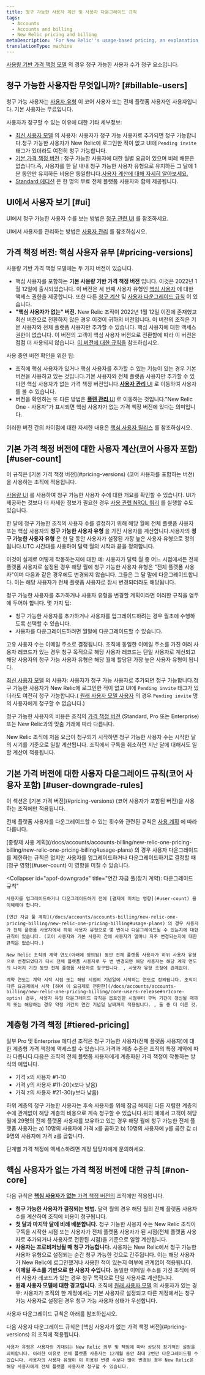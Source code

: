```yaml
---
title: 청구 가능한 사용자 계산 및 사용자 다운그레이드 규칙
tags:
  - Accounts
  - Accounts and billing
  - New Relic pricing and billing
metaDescription: 'For New Relic''s usage-based pricing, an explanation of how billable users are calculated and rules for downgrading users.'
translationType: machine
---
```


[사용량 기반 가격 책정 모델](/docs/accounts/accounts-billing/new-relic-one-pricing-billing/new-relic-one-pricing-billing) 의 경우 청구 가능한 사용자 수가 청구 요소입니다.

## 청구 가능한 사용자란 무엇입니까? [#billable-users]

청구 가능 사용자는 [사용자 유형](/docs/accounts/accounts-billing/new-relic-one-user-management/user-type) 이 코어 사용자 또는 전체 플랫폼 사용자인 사용자입니다. 기본 사용자는 무료입니다.

사용자가 청구할 수 있는 이유에 대한 기타 세부정보:

* [최신 사용자 모델](/docs/accounts/original-accounts-billing/original-users-roles/overview-user-models) 의 사용자: 사용자가 청구 가능 사용자로 추가되면 청구 가능합니다.청구 가능한 사용자가 New Relic에 로그인한 적이 없고 UI에 `Pending invite` 태그가 있더라도 여전히 청구 가능합니다.
* [기본 가격 책정 버전](#pricing-versions) : 청구 가능한 사용자에 대한 월별 요금이 있으며 비례 배분은 없습니다.즉, 사용자를 한 달 내내 청구 가능한 사용자 유형으로 유지하든 그 달에 1분 동안만 유지하든 비용은 동일합니다.[사용자 계산에 대해 자세히 알아보세요.](#user-count)
* [Standard 에디션](https://newrelic.com/pricing) 은 한 명의 무료 전체 플랫폼 사용자와 함께 제공됩니다.

## UI에서 사용자 보기 [#ui]

UI에서 청구 가능한 사용자 수를 보는 방법은 [청구 관련 UI](/docs/accounts/accounts-billing/general-account-settings/introduction-account-settings) 를 참조하세요.

UI에서 사용자를 관리하는 방법은 [사용자 관리](/docs/accounts/accounts-billing/new-relic-one-user-management/user-management-ui-and-tasks) 를 참조하십시오.

## 가격 책정 버전: 핵심 사용자 유무 [#pricing-versions]

사용량 기반 가격 책정 모델에는 두 가지 버전이 있습니다.

* 핵심 사용자를 포함하는 **기본 사용량 기반 가격 책정 버전** 입니다. 이것은 2022년 1월 12일에 출시되었습니다. 이 버전은 세 번째 사용자 유형인 [핵심 사용자](/docs/accounts/accounts-billing/new-relic-one-user-management/user-type) 에 대한 액세스 권한을 제공합니다. 또한 다른 [청구 계산](#user-count) 및 [사용자 다운그레이드 규칙](#user-downgrade-rules) 이 있습니다.
* **"핵심 사용자가 없는" 버전.** New Relic 조직이 2022년 1월 12일 이전에 존재했고 최신 버전으로 전환하지 않은 경우 이것이 귀하의 버전입니다. 이 버전의 조직은 기본 사용자와 전체 플랫폼 사용자만 추가할 수 있습니다. 핵심 사용자에 대한 액세스 권한이 없습니다. 이 버전의 고객이 핵심 사용자 버전으로 전환함에 따라 이 버전은 점점 더 사용되지 않습니다. [이 버전에 대한 규칙을](#non-core) 참조하십시오.

사용 중인 버전 확인을 위한 팁:

* 조직에 핵심 사용자가 있거나 핵심 사용자를 추가할 수 있는 기능이 있는 경우 기본 버전을 사용하고 있는 것입니다.기본 사용자와 전체 플랫폼 사용자만 추가할 수 있다면 핵심 사용자가 없는 가격 책정 버전입니다.[**사용자 관리** UI](/docs/accounts/accounts-billing/new-relic-one-user-management/user-management-ui-and-tasks/#where) 로 이동하여 사용자를 볼 수 있습니다.
* 버전을 확인하는 또 다른 방법은 [**플랜 관리** UI](/docs/accounts/accounts-billing/new-relic-one-pricing-billing/billing-ui) 로 이동하는 것입니다."New Relic One - 사용자"가 표시되면 핵심 사용자가 없는 가격 책정 버전에 있다는 의미입니다.

이러한 버전 간의 차이점에 대한 자세한 내용은 [핵심 사용자 릴리스](/docs/accounts/accounts-billing/new-relic-one-pricing-billing/core-users-release) 를 참조하십시오.

## 기본 가격 책정 버전에 대한 사용자 계산(코어 사용자 포함) [#user-count]

<Callout variant="important">
  이 규칙은 [기본 가격 책정 버전](#pricing-versions) (코어 사용자를 포함하는 버전)을 사용하는 조직에 적용됩니다.
</Callout>

[사용량 UI](/docs/accounts/accounts-billing/general-account-settings/introduction-account-settings/#pricing) 를 사용하여 청구 가능한 사용자 수에 대한 개요를 확인할 수 있습니다. UI가 제공하는 것보다 더 자세한 정보가 필요한 경우 [사용 관련 NRQL 쿼리](/docs/accounts/accounts-billing/new-relic-one-pricing-billing/usage-queries-alerts) 를 실행할 수도 있습니다.

한 달에 청구 가능한 조직의 사용자 수를 결정하기 위해 해당 월에 전체 플랫폼 사용자 또는 핵심 사용자의 **청구 가능한 사용자 유형** 을 가진 사용자를 계산합니다.사용자의 **청구 가능한 사용자 유형** 은 한 달 동안 사용자가 설정된 가장 높은 사용자 유형으로 정의됩니다.UTC 시간대를 사용하여 달력 월의 시작과 끝을 정의합니다.

이것이 실제로 어떻게 작동하는지에 대한 예: 사용자가 달력 월 중 어느 시점에서든 전체 플랫폼 사용자로 설정된 경우 해당 월에 청구 가능한 사용자 유형은 "전체 플랫폼 사용자"이며 다음과 같은 경우에도 변경되지 않습니다. 그들은 그 달 말에 다운그레이드합니다. 이는 해당 사용자가 전체 플랫폼 사용자로 잠시 변경되더라도 해당됩니다.

청구 가능한 사용자를 추가하거나 사용자 유형을 변경할 계획이라면 이러한 규칙을 염두에 두어야 합니다. 몇 가지 팁:

* 청구 가능한 사용자를 추가하거나 사용자를 업그레이드하려는 경우 월초에 수행하도록 선택할 수 있습니다.
* 사용자를 다운그레이드하려면 월말에 다운그레이드할 수 있습니다.

고유 사용자 수는 이메일 주소로 결정됩니다. 조직에 동일한 이메일 주소를 가진 여러 사용자 레코드가 있는 경우 청구 목적으로 해당 사용자 레코드는 단일 사용자로 계산되고 해당 사용자의 청구 가능 사용자 유형은 해당 월에 할당된 가장 높은 사용자 유형이 됩니다.

[최신 사용자 모델](/docs/accounts/original-accounts-billing/original-users-roles/overview-user-models) 의 사용자: 사용자가 청구 가능 사용자로 추가되면 청구 가능합니다.청구 가능한 사용자가 New Relic에 로그인한 적이 없고 UI에 `Pending invite` 태그가 있더라도 여전히 청구 가능합니다.( [원래 사용자 모델 사용자](/docs/accounts/original-accounts-billing/original-users-roles/users-roles-original-user-model) 의 경우 `Pending invite` 명의 사용자에게 청구할 수 없습니다.)

청구 가능한 사용자의 비용은 조직의 [가격 책정 버전](https://newrelic.com/pricing) (Standard, Pro 또는 Enterprise) 또는 New Relic과의 맞춤 거래에 따라 다릅니다.

New Relic 조직에 처음 요금이 청구되기 시작하면 청구 가능한 사용자 수는 시작한 달의 시기를 기준으로 일할 계산됩니다. 조직에서 구독을 취소하면 지난 달에 대해서도 일할 계산이 적용됩니다.

## 기본 가격 버전에 대한 사용자 다운그레이드 규칙(코어 사용자 포함) [#user-downgrade-rules]

<Callout variant="important">
  이 섹션은 [기본 가격 버전](#pricing-versions) (코어 사용자가 포함된 버전)을 사용하는 조직에만 적용됩니다.
</Callout>

전체 플랫폼 사용자를 다운그레이드할 수 있는 횟수와 관련된 규칙은 [사용 계획](/docs/accounts/accounts-billing/new-relic-one-pricing-billing/new-relic-one-pricing-billing#usage-plans) 에 따라 다릅니다.

<CollapserGroup>
  <Collapser
    id="payg-downgrade"
    title="종량제: 다운그레이드 규칙"
  >
    [종량제 사용 계획](/docs/accounts/accounts-billing/new-relic-one-pricing-billing/new-relic-one-pricing-billing#usage-plans) 의 경우 사용자 다운그레이드를 제한하는 규칙은 없지만 사용자를 업그레이드하거나 다운그레이드하기로 결정할 때 [청구 영향](#user-count) 이 영향을 미칠 수 있습니다.
  </Collapser>

  <Collapser
    id="apof-downgrade"
    title="연간 자금 풀(장기 계약): 다운그레이드 규칙"
  >
    사용자를 업그레이드하거나 다운그레이드하기 전에 [결제에 미치는 영향](#user-count) 을 이해해야 합니다.

    [연간 자금 풀 계획](/docs/accounts/accounts-billing/new-relic-one-pricing-billing/new-relic-one-pricing-billing#usage-plans) 의 경우 사용자가 전체 플랫폼 사용자에서 하위 사용자 유형으로 몇 번이나 다운그레이드될 수 있는지에 대한 규칙이 있습니다. (코어 사용자와 기본 사용자 간에 사용자가 얼마나 자주 변경되는지에 대한 규칙은 없습니다.)

    New Relic 조직의 계약 연도(아래에 정의됨) 동안 전체 플랫폼 사용자가 하위 사용자 유형으로 변경되었다가 다시 전체 플랫폼 사용자로 두 번 변경되면 해당 사용자는 해당 계약 연도의 나머지 기간 동안 전체 플랫폼 사용자로 청구됩니다. , 사용자 유형 조정에 관계없이.

    계약 연도는 계약 시작 시점 또는 해당 시점의 기념일에 시작하는 연도로 정의됩니다. 조직이 다른 요금제에서 시작 [하여 이 요금제로 전환한](/docs/accounts/accounts-billing/new-relic-one-pricing-billing/core-users-release#nr1core-optin) 경우, 사용자 유형 다운그레이드 규칙은 옵트인한 시점부터 구독 기간이 갱신될 때까지 또는 해당하는 경우 약정 기간의 연간 기념일 날짜까지 적용됩니다. , 둘 중 더 이른 것.
  </Collapser>
</CollapserGroup>

## 계층형 가격 책정 [#tiered-pricing]

일부 Pro 및 Enterprise 에디션 조직은 청구 가능한 사용자(전체 플랫폼 사용자)에 대한 계층형 가격 책정에 액세스할 수 있습니다.가격과 계층 수준은 조직의 특정 계약에 따라 다릅니다.다음은 조직의 전체 플랫폼 사용자에게 계층화된 가격 책정이 작동하는 방식의 예입니다.

* 가격 x의 사용자 #1-10
* 가격 y의 사용자 #11-20(x보다 낮음)
* 가격 z의 사용자 #21-30(y보다 낮음)

하위 계층의 청구 가능한 사용자는 후속 사용자를 위해 잠금 해제된 다른 저렴한 계층의 수에 관계없이 해당 계층의 비용으로 계속 청구할 수 있습니다.위의 예에서 고객이 해당 월에 29명의 전체 플랫폼 사용자를 보유하고 있는 경우 해당 월에 청구 가능한 전체 플랫폼 사용자는 a) 10명의 사용자에 가격 x를 곱하고 b) 10명의 사용자에 y를 곱한 값 c) 9명의 사용자에 가격 z를 곱합니다.

단계별 가격 책정에 액세스하려면 계정 담당자에게 문의하세요.

## 핵심 사용자가 없는 가격 책정 버전에 대한 규칙 [#non-core]

다음 규칙은 [**핵심 사용자가 없는** 가격 책정 버전의](#pricing-versions) 조직에만 적용됩니다.

* **청구 가능한 사용자가 결정되는 방법.** 달력 월의 경우 해당 월의 전체 플랫폼 사용자 수를 계산하여 조직에 비용이 청구됩니다.
* **첫 달과 마지막 달에 비례 배분합니다.** 청구 가능한 사용자 수는 New Relic 조직이 구독을 시작한 시점 또는 사용자가 전체 플랫폼 사용자가 된 시점(전체 플랫폼 사용자로 추가되거나 사용자로 전환된 시점)을 기준으로 일할 계산됩니다.
* **사용자는 프로비저닝될 때 청구 가능합니다.** 사용자는 New Relic에서 청구 가능한 사용자 유형으로 설정되는 순간 청구 가능한 것으로 간주됩니다. 이는 해당 사용자가 New Relic에 로그인했거나 사용한 적이 있는지 여부에 관계없이 적용됩니다.
* **이메일 주소를 기반으로 한 사용자 수입니다.** 동일한 이메일 주소를 가진 조직에 여러 사용자 레코드가 있는 경우 청구 목적으로 단일 사용자로 계산됩니다.
* **원래 사용자 모델에 대한 경고입니다.** 조직에 [원래 사용자 모델](/docs/accounts/original-accounts-billing/original-users-roles/overview-user-models) 의 사용자가 있는 경우: 사용자가 조직의 한 계정에서는 기본 사용자로 설정되고 다른 계정에서는 청구 가능 사용자로 설정된 경우 청구 가능 사용자 상태가 우선합니다.

사용자 다운그레이드 규칙은 아래를 참조하십시오.

<CollapserGroup>
  <Collapser
    id="non-core-downgrade-rules"
    title="사용자 다운그레이드 규칙"
  >
    다음 사용자 다운그레이드 규칙은 [핵심 사용자가 없는 가격 책정 버전](#pricing-versions) 의 조직에 적용됩니다.

    사용자 유형은 사용자의 기대되는 New Relic 의무 및 책임에 따라 상당히 장기적인 설정을 의미합니다. 이러한 이유로 전체 플랫폼 사용자는 12개월 동안 최대 2번만 다운그레이드될 수 있습니다. 사용자의 사용자 유형이 이 허용된 변경 수보다 많이 변경된 경우 New Relic은 해당 사용자에게 전체 플랫폼 사용자로 청구할 수 있습니다.
  </Collapser>
</CollapserGroup>